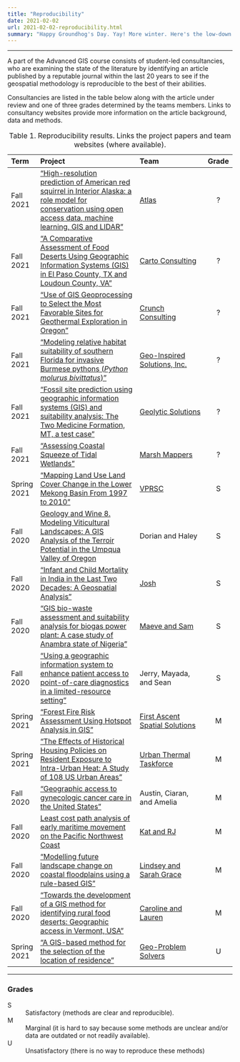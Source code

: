 ```yaml
---
title: "Reproducibility"
date: 2021-02-02
url: 2021-02-02-reproducibility.html
summary: "Happy Groundhog's Day. Yay! More winter. Here's the low-down on Client Meeting progress reports on the reproducibility of published geoprocesses. This will be updated each semester, so check back to see how it's going."
---
```


***

A part of the Advanced GIS course consists of student-led consultancies, who are examining the state of the literature by identifying an article published by a reputable journal within the last 20 years to see if the geospatial methodology is reproducible to the best of their abilities.

Consultancies are listed in the table below along with the article under review and one of three grades determined by the teams members.
Links to consultancy websites provide more information on the article background, data and methods.

:   Table 1. Reproducibility results. Links the project papers and team websites (where available).

| Term  | Project                   | Team              | Grade |
| :-----| :------------------------ | :---------------- | :---: |
| Fall 2021 | ["High-resolution prediction of American red squirrel in Interior Alaska: a role model for conservation using open access data, machine learning, GIS and LIDAR"][robold-huettmann-21] | [Atlas][atlas] | ? |
| Fall 2021 | ["A Comparative Assessment of Food Deserts Using Geographic Information Systems (GIS) in El Paso County, TX and Loudoun County, VA"][raysoni-18] | [Carto Consulting][carto-consult] | ? |
| Fall 2021 | ["Use of GIS Geoprocessing to Select the Most Favorable Sites for Geothermal Exploration in Oregon"][poux-12] | [Crunch Consulting][crunch] | ? |
| Fall 2021 | ["Modeling relative habitat suitability of southern Florida for invasive Burmese pythons (_Python molurus bivittatus_)"][mutascio-17] | [Geo-Inspired Solutions, Inc.][geo-insp-inc] | ? |
| Fall 2021 | ["Fossil site prediction using geographic information systems (GIS) and suitability analysis: The Two Medicine Formation, MT, a test case"][oheim-07] | [Geolytic Solutions][geolytic-sol] | ? |
| Fall 2021 | ["Assessing Coastal Squeeze of Tidal Wetlands"][torio-13] | [Marsh Mappers][marsh-map] | ? |
| Spring 2021 | ["Mapping Land Use Land Cover Change in the Lower Mekong Basin From 1997 to 2010"][spruce-20] | [VPRSC][vprsc] | S |
| Fall 2020 | [Geology and Wine 8. Modeling Viticultural Landscapes:  A  GIS Analysis  of  the  Terroir Potential  in  the  Umpqua Valley of Oregon][jones-04] | Dorian and Haley | S |
| Fall 2020 | ["Infant and Child Mortality in India in the Last Two Decades: A Geospatial Analysis"][sing-11] | [Josh][habib] | S |
| Fall 2020 | ["GIS bio-waste assessment and suitability analysis for biogas power plant: A case study of Anambra state of Nigeria"][chukwuma-21] | [Maeve and Sam][maeve-sam] | S |
| Fall 2020 | ["Using a geographic information system to enhance patient access to point-of-care diagnostics in a limited-resource setting"][ferguson-16] | Jerry, Mayada, and Sean | S |
| Spring 2021 | ["Forest Fire Risk Assessment Using Hotspot Analysis in GIS"][said-17] | [First Ascent Spatial Solutions][first-ascent] | M |
| Spring 2021 | ["The Effects of Historical Housing Policies on Resident Exposure to Intra-Urban Heat: A Study of 108 US Urban Areas"][hoffman-20] | [Urban Thermal Taskforce][urban-thermal-taskforce] | M |
| Fall 2020 | ["Geographic access to gynecologic cancer care in the United States"][shalowitz-15] | Austin, Ciaran, and Amelia | M |
| Fall 2020 | [Least cost path analysis of early maritime movement on the Pacific Northwest Coast][gustas-17] | [Kat and RJ][kat-rj] | M |
| Fall 2020 | ["Modelling future landscape change on coastal floodplains using a rule-based GIS"][brown-06] | [Lindsey and Sarah Grace][lindsey-sarah-grace] | M |
| Fall 2020 | ["Towards the development of a GIS method for identifying rural food deserts: Geographic access in Vermont, USA"][mcentee-10] | [Caroline and Lauren][lauren-caroline] | M |
| Spring 2021 | ["A GIS-based method for the selection of the location of residence"][albacete-12] | [Geo-Problem Solvers][geo-problem-solvers] | U |

[albacete-12]: https://doi.org/10.1080/10095020.2012.708159
[atlas]: https://sites.google.com/email.wm.edu/atlas-consultancy/overview
[brown-06]: https://doi.org/10.1016/j.envsoft.2005.07.011
[carto-consult]: https://cartoconsulting.weebly.com/
[chukwuma-21]: https://doi.org/10.1016/j.renene.2020.09.046
[crunch]: https://sites.google.com/email.wm.edu/crunchconsulting/home
[ferguson-16]: http://doi.org/10.1186/s12942-016-0037-9
[first-ascent]: https://sites.google.com/email.wm.edu/first-ascent/home
[geo-insp-inc]: https://gisinc.weebly.com/
[geolytic-sol]: http://geolyticsolutions.weebly.com/
[gustas-17]: http://dx.doi.org/10.1016/j.jas.2016.11.006
[habib]: https://sites.google.com/email.wm.edu/joshuahabib/client-meeting/purpose-and-key-concepts?authuser=0
[hoffman-20]: http://dx.doi.org/10.3390/cli8010012
[jones-04]: https://journals.lib.unb.ca/index.php/GC/article/view/2779/3267
[kat-rj]: https://sites.google.com/email.wm.edu/marine-lcp-analysis/overview
[lauren-caroline]: https://storymaps.arcgis.com/stories/9379895103e34c0aafc922ed57d0cba3
[lindsey-sarah-grace]: https://sites.google.com/email.wm.edu/client-meeting/home
[maeve-sam]: https://storymaps.arcgis.com/stories/bbf8d416c924465aa137b546dbcb1921
[marsh-map]: https://marshmapper.weebly.com/
[mcentee-10]: https://doi.org/10.1016/j.apgeog.2009.05.004
[mutascio-17]: https://doi.org/10.1007/s10980-017-0597-5
[oheim-07]: https://doi.org/10.1016/j.palaeo.2007.04.005
[poux-12]: https://publications.mygeoenergynow.org/grc/1030311.pdf
[raysoni-18]: https://digitalcommons.utep.edu/open_etd/1525
[robold-huettmann-21]: https://doi.org/10.7717/peerj.11830
[said-17]: http://dx.doi.org/10.2174/1874149501711010786
[shalowitz-15]: https://doi.org/10.1016/j.ygyno.2015.04.025
[sing-11]: https://doi.org/10.1371/journal.pone.0026856
[spruce-20]: https://doi.org/10.3389/fenvs.2020.00021
[torio-13]: https://doi.org/10.2112/JCOASTRES-D-12-00162.1
[geo-problem-solvers]: https://sites.google.com/email.wm.edu/geoproblemsolving-gis420/home
[urban-thermal-taskforce]: https://urbanthermaltaskforce.weebly.com/
[vprsc]: https://vprsc.weebly.com/

***

### Grades

S
:   Satisfactory (methods are clear and reproducible).

M
:   Marginal (it is hard to say because some methods are unclear and/or data are outdated or not readily available).

U
:   Unsatisfactory (there is no way to reproduce these methods)
